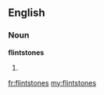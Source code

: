 ==English==

===Noun===
'''flintstones'''

# {{plural of|[[flintstone]]}}

[[fr:flintstones]]
[[my:flintstones]]